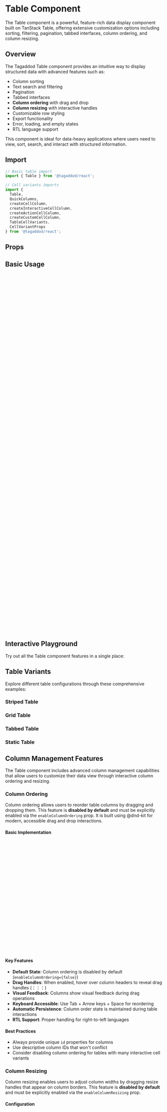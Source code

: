 
<Meta of={TableStories} />

# Table Component

The Table component is a powerful, feature-rich data display component built on TanStack Table, offering extensive customization options including sorting, filtering, pagination, tabbed interfaces, column ordering, and column resizing.

## Overview

The Tagaddod Table component provides an intuitive way to display structured data with advanced features such as:

- Column sorting
- Text search and filtering
- Pagination
- Tabbed interfaces
- **Column ordering** with drag and drop
- **Column resizing** with interactive handles
- Customizable row styling
- Export functionality
- Error, loading, and empty states
- RTL language support

This component is ideal for data-heavy applications where users need to view, sort, search, and interact with structured information.

## Import

```jsx
// Basic table import
import { Table } from '@tagaddod/react';

// Cell variants imports
import { 
  Table, 
  QuickColumns, 
  createCellColumn, 
  createInteractiveCellColumn, 
  createActionCellColumn,
  createCustomCellColumn,
  TableCellVariants,
  CellVariantProps 
} from '@tagaddod/react';
```

## Props

<ArgTypes of={Table} />

## Basic Usage

<Canvas of={TableStories.Example} />

```jsx
import { Table } from '@tagaddod/react';
import { IconEdit, IconTrash } from '@tabler/icons-react';
import { Button } from '@tagaddod/react';

// Define column structure
const columns = [
  {
    accessorKey: 'id',
    header: 'ID',
    size: 80,
  },
  {
    accessorKey: 'name',
    header: 'Item',
    size: 250,
  },
  {
    accessorKey: 'stockCollectors',
    header: 'Dispatched to collectors',
    size: 150,
  },
  {
    accessorKey: 'stockWarehouse',
    header: 'Available at warehouse',
    size: 150,
  },
  {
    id: 'actions',
    header: '',
    cell: () => (
      <div style={{ display: 'flex', gap: '8px' }}>
        <Button
          variant="plain"
          size="micro"
          tone="neutral"
          prefixIcon={<IconEdit size={16} />}
          onClick={(e) => {
            e.stopPropagation();
            alert('Edit clicked');
          }}
        />
        <Button
          variant="plain"
          size="micro"
          tone="critical"
          prefixIcon={<IconTrash size={16} />}
          onClick={(e) => {
            e.stopPropagation();
            alert('Delete clicked');
          }}
        />
      </div>
    ),
  },
];

// Sample data
const data = [
  {
    id: 34,
    name: "زيت حلوة 700 مل",
    stockCollectors: 325,
    stockWarehouse: 325,
  },
  // Additional rows...
];

// Render the table
<Table
  data={data}
  columns={columns}
  title="Inventory Stock"
  striped={true}
  gridCells={false}
  showHeader={true}
  onRowClick={(row) => console.log('Row clicked:', row.original)}
/>
```

## Interactive Playground

Try out all the Table component features in a single place:

<Canvas of={TableStories.Playground} />

## Table Variants

Explore different table configurations through these comprehensive examples:

### Striped Table
<Canvas of={TableStories.StripedTable} />

### Grid Table  
<Canvas of={TableStories.GridTable} />

### Tabbed Table
<Canvas of={TableStories.TabbedTable} />

### Static Table
<Canvas of={TableStories.StaticTable} />


## Column Management Features

The Table component includes advanced column management capabilities that allow users to customize their data view through interactive column ordering and resizing.

### Column Ordering

Column ordering allows users to reorder table columns by dragging and dropping them. This feature is **disabled by default** and must be explicitly enabled via the `enableColumnOrdering` prop. It is built using @dnd-kit for modern, accessible drag and drop interactions.

#### Basic Implementation

```jsx
import { Table } from '@tagaddod/react';

const columns = [
  {
    id: 'name',        // Important: Provide unique IDs for all columns
    accessorKey: 'name',
    header: 'Name',
    size: 200,
  },
  {
    id: 'email',
    accessorKey: 'email', 
    header: 'Email',
    size: 250,
  },
  // ... more columns
];

<Table
  data={data}
  columns={columns}
  title="Users Table"
  enableColumnOrdering={true}  // Enable column ordering
/>
```

#### Key Features

- **Default State**: Column ordering is disabled by default (`enableColumnOrdering={false}`)
- **Drag Handles**: When enabled, hover over column headers to reveal drag handles (⋮⋮⋮)
- **Visual Feedback**: Columns show visual feedback during drag operations
- **Keyboard Accessible**: Use Tab + Arrow keys + Space for reordering
- **Automatic Persistence**: Column order state is maintained during table interactions
- **RTL Support**: Proper handling for right-to-left languages

#### Best Practices

- Always provide unique `id` properties for columns
- Use descriptive column IDs that won't conflict
- Consider disabling column ordering for tables with many interactive cell variants

### Column Resizing  

Column resizing enables users to adjust column widths by dragging resize handles that appear on column borders. This feature is **disabled by default** and must be explicitly enabled via the `enableColumnResizing` prop.

#### Configuration

```jsx
import { Table } from '@tagaddod/react';

const columns = [
  {
    accessorKey: 'name',
    header: 'Name',
    size: 200,           // Initial width
    minSize: 100,        // Minimum width
    maxSize: 400,        // Maximum width
  },
  {
    accessorKey: 'email',
    header: 'Email', 
    size: 250,
    minSize: 150,
    maxSize: 500,
  },
  {
    accessorKey: 'actions',
    header: 'Actions',
    size: 100,
    enableResizing: false, // Disable resizing for this column
  },
];

<Table
  data={data}
  columns={columns}
  title="Resizable Table"
  enableColumnResizing={true}  // Enable column resizing
/>
```

#### Resize Behavior

- **Default State**: Column resizing is disabled by default (`enableColumnResizing={false}`)
- **Interactive Handles**: When enabled, resize handles appear on hover at column borders
- **Real-time Updates**: Column widths update immediately during drag
- **Constraints**: Respects `minSize` and `maxSize` boundaries
- **Visual Indicators**: Active resize handles are highlighted in blue
- **Touch Support**: Works on touch devices for mobile compatibility
- **Double-click**: Double-click resize handles to auto-fit column content

#### Column Sizing Properties

| Property | Type | Description |
|----------|------|-------------|
| `size` | `number` | Initial column width in pixels |
| `minSize` | `number` | Minimum allowed width (default: 20px) |
| `maxSize` | `number` | Maximum allowed width (default: unlimited) |
| `enableResizing` | `boolean` | Whether column can be resized (default: true) |

#### Advanced Configuration

```jsx
// Complete column management setup
<Table
  data={data}
  columns={columns}
  title="Advanced Table"
  enableColumnOrdering={true}     // Enable column ordering
  enableColumnResizing={true}     // Enable column resizing
  gridCells={true}                // Show borders for better visual feedback
  // RTL direction is automatically detected
/>
```

#### Combining Features

```jsx
// Table with both column ordering and resizing
<Table
  data={data}
  columns={columns}
  title="Full Column Management"
  enableColumnOrdering={true}   // Enable column ordering
  enableColumnResizing={true}   // Enable column resizing
  showSearch={true}
  showFilters={true}
  gridCells={true}  // Recommended for better visual feedback
/>
```

#### Column Management Summary

| Feature | Default State | How to Enable |
|---------|---------------|---------------|
| **Column Ordering** | ❌ Disabled | `enableColumnOrdering={true}` |
| **Column Resizing** | ❌ Disabled | `enableColumnResizing={true}` |

**Best Practices:**
- Use `gridCells={true}` when enabling column management features for better visual feedback
- Column ordering works best with unique column IDs
- Both features are disabled by default for better performance
- Consider performance impact with many columns (50+) when enabling both features

Use the controls panel below to:
- Toggle features on/off (search, filters, pagination, tabs, etc.)
- Switch between different table states (normal, error, empty, etc.)
- Change direction (LTR/RTL)
- Configure tab behavior
- Modify display options

## Cell Variants

The Table component includes a comprehensive cell variants system that makes it easy to create consistent, interactive table cells. This system provides predefined cell types and helper functions for common use cases.

<Canvas of={TableStories.CellVariants} />

### Available Cell Variants

The table supports 11 predefined cell variants:

1. **Text Single Line** - Basic text display with typography `--t-typography-body-sm-default` and primary text color
2. **Text Multiline** - Multi-line text with first line in primary color, subsequent lines in secondary color
3. **Badge** - Status badges with color tones (default, info, success, warning, critical, magic)
4. **Badge Multiple** - Multiple badges in one cell
5. **Checkbox** - Interactive checkbox for selection
6. **Radio Button** - Radio button group for exclusive selection
7. **Select** - Dropdown selection with options
8. **Text Field** - Editable text input field
9. **Updated Number** - Formatted numbers with proper alignment
10. **Action Icon** - Single action button (typically three dots menu)
11. **Action Dropdown** - Multiple actions in dropdown menu

### Quick Usage with Helper Functions

The easiest way to use cell variants is with the `QuickColumns` helper:

```jsx
import { Table, QuickColumns, createInteractiveCellColumn } from '@tagaddod/react';

const columns = [
  QuickColumns.text('name', 'Customer Name'),
  QuickColumns.badge('status', 'Status'),
  QuickColumns.checkbox('selected', 'Select', (checked, row) => {
    console.log(`Row ${row.id} selected: ${checked}`);
  }),
  QuickColumns.number('amount', 'Amount'),
  QuickColumns.actions('Actions', (row) => {
    console.log('Action clicked for:', row);
  }),
];
```

### Advanced Cell Variant Usage

For more control, use the detailed helper functions:

```jsx
import { 
  createCellColumn, 
  createInteractiveCellColumn, 
  createActionCellColumn 
} from '@tagaddod/react';

const columns = [
  // Text variants
  createCellColumn('customer', 'Customer', 'textSingleLine'),
  createCellColumn('description', 'Description', 'textMultiline'),
  
  // Badge variants
  createCellColumn('status', 'Status', 'badge'),
  createCellColumn('tags', 'Tags', 'badgeMultiple'),
  
  // Interactive variants
  createInteractiveCellColumn('priority', 'Priority', 'select', handlePriorityChange, {
    cellProps: { 
      options: [
        { label: 'High', value: 'high' },
        { label: 'Medium', value: 'medium' },
        { label: 'Low', value: 'low' }
      ]
    }
  }),
  
  createInteractiveCellColumn('approved', 'Approved', 'checkbox', handleApprovalChange),
  
  createInteractiveCellColumn('notes', 'Notes', 'textField', handleNotesChange, {
    cellProps: { placeholder: 'Add notes...' }
  }),
  
  // Action variants
  createActionCellColumn('Actions', 'actionIcon', handleRowAction),
  createActionCellColumn('More', 'actionDropdownIcon', () => {}, {
    actions: [
      { label: 'Edit', onClick: (row) => editRow(row) },
      { label: 'Delete', onClick: (row) => deleteRow(row) },
      { label: 'View Details', onClick: (row) => viewDetails(row) }
    ]
  })
];
```

### Data Structure for Cell Variants

Different cell variants expect specific data structures:

```jsx
const salesData = [
  {
    id: 1,
    customer: 'Olivia Rhye',                                    // textSingleLine
    description: 'Premium customer with\nmultiple orders',      // textMultiline
    status: { text: 'Active', tone: 'success' },               // badge
    tags: [                                                     // badgeMultiple
      { text: 'VIP', tone: 'success' },
      { text: 'Premium', tone: 'info' }
    ],
    selected: true,                                             // checkbox
    priority: 'high',                                           // select/radioButton
    amount: 2400.50,                                            // updatedNumber
    notes: 'Important client'                                   // textField
  }
];
```

### Creating Custom Cell Variants

You can create custom cell variants using the `createCustomCellColumn` helper:

```jsx
import { createCustomCellColumn, CellVariantProps } from '@tagaddod/react';

// Create custom progress bar cell
const ProgressBarCell: React.FC<CellVariantProps<number>> = ({ value }) => (
  <div style={{ 
    width: '100%', 
    height: '8px', 
    backgroundColor: '#eee', 
    borderRadius: '4px',
    overflow: 'hidden'
  }}>
    <div 
      style={{ 
        width: `${value}%`, 
        height: '100%', 
        backgroundColor: '#007bff', 
        transition: 'width 0.3s ease'
      }} 
    />
    <span style={{ fontSize: '12px', marginLeft: '8px' }}>{value}%</span>
  </div>
);

// Use custom cell in column definition
const columns = [
  createCustomCellColumn('progress', 'Progress', ProgressBarCell),
];
```

### Extending the Cell Variants Registry

You can extend the built-in cell variants registry:

```jsx
import { TableCellVariants } from '@tagaddod/react';

// Add your custom variants to the registry
const ExtendedCellVariants = {
  ...TableCellVariants,
  customProgress: ProgressBarCell,
  customRating: RatingStarsCell,
  customChart: MiniChartCell,
};

// Now you can use them with helper functions
const columns = [
  createCellColumn('progress', 'Progress', 'customProgress'),
];
```

### Cell Variant Props Interface

All cell variants implement the `CellVariantProps` interface:

```typescript
interface CellVariantProps<T = any> {
  value: T;                                    // The cell value
  row?: any;                                   // The entire row data
  onChange?: (value: T, row?: any) => void;    // Change handler for interactive cells
  onClick?: (row?: any) => void;               // Click handler for action cells
  options?: Array<{ label: string; value: any }>; // Options for select/radio cells
  className?: string;                          // Additional CSS classes
  [key: string]: any;                         // Additional props
}
```

### RTL Support in Cell Variants

All cell variants automatically support RTL languages with proper:
- Text alignment (right for RTL, left for LTR)
- Font family switching (Arabic fonts for RTL content)
- Line height adjustments (optimized for Arabic text)
- Layout direction (flex-direction, positioning)

The RTL detection and styling is handled automatically by each cell variant component.

### Important Notes for Cell Variants

#### Select Component Requirements
When using Select or ActionDropdown cell variants, ensure that:
- All option values are **non-empty strings**
- Empty string values are automatically filtered out
- Use meaningful values like `'high'`, `'medium'`, `'low'` instead of `''`

```jsx
// ✅ Correct - Non-empty option values
const priorityOptions = [
  { label: 'High', value: 'high' },
  { label: 'Medium', value: 'medium' },
  { label: 'Low', value: 'low' }
];

// ❌ Incorrect - Empty string values will cause errors
const badOptions = [
  { label: 'Select...', value: '' },  // This will be filtered out
  { label: 'High', value: 'high' }
];
```

#### Badge Component Tones
Badge components use `tone` prop with these available values:
- `'default'` - Gray/neutral appearance
- `'info'` - Blue informational tone
- `'success'` - Green success tone  
- `'warning'` - Yellow/orange warning tone
- `'critical'` - Red error/critical tone
- `'magic'` - Purple/gradient special tone

#### Typography Implementation
Text cell variants use consistent typography:
- **Font**: `--t-typography-body-sm-default` for consistent styling
- **Text Single Line**: Primary text color (`--t-color-text-primary`)
- **Text Multiline**: First line uses primary color, subsequent lines use secondary color (`--t-color-text-secondary`)
- **RTL Support**: Automatic line-height adjustments for Arabic text

#### Performance Considerations
For optimal performance with cell variants:
- Use `React.memo` for custom cell components when dealing with large datasets
- Prefer static options arrays over inline object creation
- Consider virtualization for tables with 1000+ rows and complex cell variants

### Troubleshooting Cell Variants

#### Common Issues and Solutions

**"Select.Item must have a value prop that is not an empty string"**
- **Cause**: Select options contain empty string values
- **Solution**: Ensure all option values are non-empty strings or they will be filtered out automatically

**Cell variant not rendering correctly**
- **Cause**: Incorrect data structure passed to cell variant
- **Solution**: Check the expected data structure for each variant in the documentation above

**TypeScript errors with custom cell variants**
- **Cause**: Custom component doesn't implement `CellVariantProps` interface
- **Solution**: Ensure your custom component extends `React.FC<CellVariantProps<YourDataType>>`

**Interactive cells not updating**
- **Cause**: Missing or incorrect `onChange` callback
- **Solution**: Use `createInteractiveCellColumn` and provide proper onChange handler

```jsx
// ✅ Correct interactive cell setup
createInteractiveCellColumn('status', 'Status', 'select', (value, row) => {
  console.log('Status changed:', value, 'for row:', row);
  // Update your data state here
}, {
  cellProps: { 
    options: [
      { label: 'Active', value: 'active' },
      { label: 'Inactive', value: 'inactive' }
    ]
  }
})
```

## Features

### Pagination

Add pagination to control the number of records displayed per page.

```jsx
import { useState } from 'react';

const [pageIndex, setPageIndex] = useState(0);
const [pageSize, setPageSize] = useState(5);

<Table
  data={data}
  columns={columns}
  title="Inventory Stock"
  pagination={{
    pageIndex,
    pageSize,
    pageCount: Math.ceil(data.length / pageSize),
    onPageChange: setPageIndex,
    onPageSizeChange: setPageSize,
    pageSizeOptions: [5, 10, 20, 50],
  }}
/>
```

### Enhanced Search and Filters

Enable search functionality and filters for more targeted data exploration.

```jsx
const [searchQuery, setSearchQuery] = useState('');
const [filters, setFilters] = useState({
  status: 'active',
});
const [isFilterBarVisible, setIsFilterBarVisible] = useState(true);

<Table
  data={data}
  columns={columns}
  title="Inventory Stock"
  showSearch={true}
  showFilters={true}
  showFilterBar={isFilterBarVisible}
  showExport={true}
  searchQuery={searchQuery}
  onSearchChange={setSearchQuery}
  activeFilters={filters}
  onFilterChange={setFilters}
  onFilterClick={() => setIsFilterBarVisible(!isFilterBarVisible)}
  onExport={() => alert('Export clicked')}
  filterOptions={{
    status: {
      label: 'Status',
      options: [
        { label: 'All', value: 'all' },
        { label: 'Active', value: 'active' },
        { label: 'Inactive', value: 'inactive' },
      ],
    },
    category: {
      label: 'Category',
      options: [
        { label: 'All', value: 'all' },
        { label: 'Food', value: 'food' },
        { label: 'Cleaning', value: 'cleaning' },
        { label: 'Drinks', value: 'drinks' },
      ],
    },
  }}
/>
```

### Table with Tabs

Create tabbed interfaces to organize different data sets.

```jsx
const [activeTab, setActiveTab] = useState('inventory');

<Table
  data={data}
  columns={columns}
  title="Inventory Management"
  showTabs={true}
  tabItems={[
    { id: 'inventory', label: 'Inventory Stock', active: activeTab === 'inventory', badge: productData.length },
    { id: 'orders', label: 'Orders', active: activeTab === 'orders', badge: orderData.length },
  ]}
  onTabChange={(tabId) => {
    setActiveTab(tabId);
    console.log('Tab changed to:', tabId);
  }}
/>
```

### Enhanced Tabs with Automatic Data Switching

For more complex tabbed interfaces, use `tableTabs` to define complete configurations for each tab.

```jsx
<Table
  data={[]} // Default data (not used with tableTabs)
  columns={[]} // Default columns (not used with tableTabs)
  title="Inventory Management"
  showTabs={true}
  tableTabs={[
    {
      id: 'inventory',
      label: 'Inventory Stock',
      active: true, // This tab will be active by default
      badge: productData.length,
      data: productData,
      columns: productColumns,
      title: 'Inventory Stock',
    },
    {
      id: 'orders',
      label: 'Orders',
      badge: orderData.length,
      data: orderData,
      columns: orderColumns,
      title: 'Order History',
    },
  ]}
  onRowClick={(row) => console.log('Row clicked:', row.original)}
/>
```

### Grid Cells

Enable grid cells to show borders between cells for better data visualization.

```jsx
<Table
  data={data}
  columns={columns}
  title="Inventory Stock"
  striped={false}
  gridCells={true}
/>
```

### Striped Rows

Use striped rows **only for read-only data** without interactive elements. Striped rows should be avoided when the table contains interactive components like buttons, checkboxes, or form inputs as they can interfere with hover states and user interactions.

```jsx
// ✅ Good - Read-only data display
<Table
  data={readOnlyData}
  columns={displayColumns}
  title="Report Data"
  striped={true}
  onRowClick={undefined} // No row interactions
/>

// ❌ Avoid - Interactive data with form elements
<Table
  data={interactiveData}
  columns={cellVariantColumns}
  title="Editable Data"
  striped={false} // Keep false for better UX
  onRowClick={handleRowClick}
/>
```

### Static Tables (No Hover Effects)

For purely static data displays like reports or dashboards where user interaction is not needed, you can disable row hover effects using the `disableRowHover` prop.

```jsx
// ✅ Static table - perfect for reports and read-only displays
<Table
  data={reportData}
  columns={reportColumns}
  title="Monthly Report"
  striped={true}
  disableRowHover={true}
  showSearch={false}
  showFilters={false}
  showPagination={false}
/>
```

**When to use `disableRowHover`:**
- Static data reports that won't be modified
- Dashboard summary tables
- Print-friendly table layouts
- Performance-critical displays with many rows
- Tables embedded in cards or confined spaces

## Table States

### Empty State

Show a message when there's no data to display.

```jsx
<Table
  data={[]}
  columns={columns}
  title="Inventory Stock"
  state="empty"
  emptyMessage="There are no records to display."
/>
```

### Loading State

Display a loading indicator while data is being fetched.

```jsx
<Table
  data={[]}
  columns={columns}
  title="Inventory Stock"
  state="loading"
/>
```

### Error State

Show an error message when data retrieval fails.

```jsx
<Table
  data={[]}
  columns={columns}
  title="Inventory Stock"
  state="error"
  errorMessage="Error in data retrieving. Don't worry, it's our fault. Please try again later."
/>
```

### Not Found State

Indicate when a search yields no results. The not found state features a title/subtitle structure with customizable messages.

```jsx
<Table
  data={[]}
  columns={columns}
  title="Inventory Stock"
  state="notFound"
  notFoundMessage="No available results for 'searched item'"
  notFoundSubtitle="Try using different search terms or check your spelling"
  searchQuery="searched item"
/>
```

**Not Found State Features:**
- **Icon**: Uses `IconSearchOff` with 32px size in a 72px circular background
- **Title**: Uses `body-lg-semibold` typography with primary text color
- **Subtitle**: Uses `body-md-default` typography with secondary text color
- **Customizable**: Both title and subtitle messages can be customized
- **Defaults**: Provides sensible default messages if not specified

## Internationalization

The Table component properly handles Right-to-Left (RTL) languages automatically.

```jsx
<div dir="rtl" style={{ width: '100%' }}>
  <Table
    data={data}
    columns={columns}
    title="مخزون المنتجات"
    striped={true}
    gridCells={false}
  />
</div>
```

## Column Configuration

The Table component accepts columns defined according to TanStack Table's `ColumnDef` interface, with additional Tagaddod-specific properties for styling.

```jsx
const columns = [
  // Standard column with accessor and header
  {
    accessorKey: 'id',
    header: 'ID',
    size: 80,
  },
  
  // Column with custom cell rendering
  {
    accessorKey: 'status',
    header: 'Status',
    size: 150,
    cell: info => (
      <span 
        style={{ 
          color: 
            info.getValue() === 'Completed' ? 'var(--t-color-text-success)' :
            info.getValue() === 'Pending' ? 'var(--t-color-text-warning)' :
            'var(--t-color-text-info)'
        }}
      >
        {info.getValue()}
      </span>
    ),
  },
  
  // Column with custom styling via meta
  {
    id: 'actions',
    header: '',
    cell: () => (/* Action buttons */),
    meta: {
      headerClassName: 'custom-header',
      cellClassName: 'custom-cell',
      width: '100px',
    },
  },
];
```

## Advanced Usage

### Controlled Table

Full control of table state for advanced integration needs.

```jsx
const [sorting, setSorting] = useState([]);
const [globalFilter, setGlobalFilter] = useState('');
const [pagination, setPagination] = useState({
  pageIndex: 0,
  pageSize: 10,
});
const [filters, setFilters] = useState({});

<Table
  data={data}
  columns={columns}
  title="Advanced Table"
  searchQuery={globalFilter}
  onSearchChange={setGlobalFilter}
  pagination={{
    pageIndex: pagination.pageIndex,
    pageSize: pagination.pageSize,
    pageCount: Math.ceil(data.length / pagination.pageSize),
    onPageChange: (pageIndex) => setPagination(prev => ({ ...prev, pageIndex })),
    onPageSizeChange: (pageSize) => setPagination(prev => ({ ...prev, pageSize })),
  }}
  defaultSorting={sorting}
  activeFilters={filters}
  onFilterChange={setFilters}
/>
```

### Server-Side Data

For tables with server-side pagination, sorting, and filtering.

```jsx
const [data, setData] = useState([]);
const [totalItems, setTotalItems] = useState(0);
const [loading, setLoading] = useState(false);
const [pagination, setPagination] = useState({
  pageIndex: 0,
  pageSize: 10,
});
const [sorting, setSorting] = useState([]);
const [filters, setFilters] = useState({});

// Fetch data on state changes
useEffect(() => {
  const fetchData = async () => {
    setLoading(true);
    try {
      const response = await api.fetchData({
        page: pagination.pageIndex,
        limit: pagination.pageSize,
        sort: sorting.length > 0 ? { 
          field: sorting[0].id, 
          direction: sorting[0].desc ? 'desc' : 'asc' 
        } : undefined,
        filters,
      });
      
      setData(response.data);
      setTotalItems(response.total);
    } catch (error) {
      console.error('Error fetching data:', error);
    } finally {
      setLoading(false);
    }
  };
  
  fetchData();
}, [pagination, sorting, filters]);

<Table
  data={data}
  columns={columns}
  title="Server-Side Table"
  state={loading ? 'loading' : 'normal'}
  pagination={{
    pageIndex: pagination.pageIndex,
    pageSize: pagination.pageSize,
    pageCount: Math.ceil(totalItems / pagination.pageSize),
    onPageChange: (pageIndex) => setPagination(prev => ({ ...prev, pageIndex })),
    onPageSizeChange: (pageSize) => setPagination(prev => ({ ...prev, pageSize })),
  }}
  defaultSorting={sorting}
  activeFilters={filters}
  onFilterChange={setFilters}
/>
```

## Common Use Cases

### Data Grid with Row Actions

Table with row actions for data management operations.

```jsx
<Table
  data={users}
  columns={[
    { accessorKey: 'name', header: 'Name' },
    { accessorKey: 'email', header: 'Email' },
    { accessorKey: 'role', header: 'Role' },
    {
      id: 'actions',
      header: 'Actions',
      cell: ({ row }) => (
        <div style={{ display: 'flex', gap: '8px' }}>
          <Button
            variant="plain"
            size="micro"
            tone="neutral"
            prefixIcon={<IconEdit size={16} />}
            onClick={(e) => {
              e.stopPropagation();
              editUser(row.original);
            }}
          />
          <Button
            variant="plain"
            size="micro"
            tone="critical"
            prefixIcon={<IconTrash size={16} />}
            onClick={(e) => {
              e.stopPropagation();
              deleteUser(row.original.id);
            }}
          />
        </div>
      ),
    },
  ]}
  onRowClick={(row) => viewUserDetails(row.original.id)}
/>
```

### Dashboard Analytics Table

Display analytical data with metrics and visual indicators.

```jsx
<Table
  data={analyticsData}
  columns={[
    { accessorKey: 'metric', header: 'Metric' },
    { 
      accessorKey: 'value', 
      header: 'Value',
      cell: ({ row }) => formatNumber(row.original.value),
    },
    { 
      accessorKey: 'change', 
      header: 'Change',
      cell: ({ getValue }) => {
        const change = getValue();
        return (
          <div style={{ 
            color: change > 0 ? 'var(--t-color-text-success)' : 'var(--t-color-text-critical)',
            display: 'flex',
            alignItems: 'center',
            gap: '4px'
          }}>
            {change > 0 ? '↑' : '↓'} {Math.abs(change)}%
          </div>
        );
      },
    },
    { 
      id: 'chart',
      header: 'Trend',
      cell: ({ row }) => <SparklineChart data={row.original.trend} />,
    },
  ]}
  title="Performance Metrics"
  gridCells={true}
/>
```

### Record Selection Table

Table with row selection for batch operations.

```jsx
const [selectedRows, setSelectedRows] = useState([]);

// Define selection column
const selectionColumn = {
  id: 'selection',
  header: ({ table }) => (
    <input
      type="checkbox"
      checked={table.getIsAllRowsSelected()}
      onChange={table.getToggleAllRowsSelectedHandler()}
    />
  ),
  cell: ({ row }) => (
    <input
      type="checkbox"
      checked={row.getIsSelected()}
      onChange={row.getToggleSelectedHandler()}
      onClick={(e) => e.stopPropagation()}
    />
  ),
  size: 40,
};

// Columns with selection
const columnsWithSelection = [selectionColumn, ...columns];

<div>
  <div style={{ marginBottom: '16px' }}>
    <Button 
      disabled={selectedRows.length === 0}
      onClick={() => handleBatchAction(selectedRows)}
    >
      Process Selected ({selectedRows.length})
    </Button>
  </div>
  
  <Table
    data={data}
    columns={columnsWithSelection}
    title="Select Records"
    onRowSelectionChange={setSelectedRows}
  />
</div>
```

## Accessibility

The Table component is built with accessibility in mind:

- Semantic HTML table structure (`<table>`, `<thead>`, `<tbody>`, `<tr>`, `<th>`, `<td>`) for optimal screen reader compatibility
- Appropriate ARIA attributes for sorting, filtering, and pagination
- Keyboard navigation support for all interactive elements
- Focus management for row and cell interactions
- Proper contrast ratios for all visual states
- RTL language support with appropriate text alignment and directional changes
- Visible focus indicators for keyboard users
- Responsive design that works on various screen sizes and devices

## Implementation Details

### CSS Variables

The Table component uses the following token CSS variables:

| Variable | Purpose |
|----------|---------|
| `--t-space-*` | Padding and spacing |
| `--t-typography-body-sm-default` | Typography for text cell variants |
| `--t-font-family-primary` | Text font |
| `--t-font-size-*` | Font sizes for text elements |
| `--t-font-weight-*` | Font weights |
| `--t-color-text-primary` | Primary text color |
| `--t-color-text-secondary` | Secondary text color (multiline second lines) |
| `--t-color-text-tertiary` | Tertiary text color |
| `--t-color-border-*` | Border colors |
| `--t-color-surface-primary` | Table background color |
| `--t-color-surface-hover` | Row hover background color |
| `--t-color-surface-active` | Striped row hover background color |
| `--t-color-surface-secondary` | Header background color |
| `--t-color-fill-*` | Highlight colors |
| `--t-border-radius-*` | Border radius |
| `--t-shadow-*` | Box shadows |
| `--t-duration-*` | Animation duration |
| `--t-line-height-*` | Line height for different languages |

### Technical Architecture

The Table component is built on TanStack Table and includes:

- **Data Processing**: Core row model, filtering, sorting, and pagination
- **State Management**: Component-level React state with controlled inputs
- **Event Handling**: Row and cell click handlers
- **Keyboard Navigation**: Accessible keyboard controls
- **Rendering Optimization**: Efficient rendering with React memoization
- **Styling**: CSS Modules with proper scoping
- **Responsive Design**: Mobile-friendly layout and styling

### Performance Considerations

For optimal performance with large datasets:

- Use server-side pagination for tables with more than 1,000 rows
- Implement server-side sorting and filtering for tables with complex data structures
- Consider virtualization for extremely large datasets
- Optimize column rendering by minimizing complex cell renderers
- Use memoization for expensive cell calculations
- Enable the `manualPagination` option for custom data fetching

### Table Integration with Other Components

The Table component seamlessly integrates with other Tagaddod Design System components:

- **Pagination**: For page navigation
- **Tabs**: For tabbed data views
- **Button**: For action buttons
- **TextInput**: For search functionality
- **FilterItem**: For applying data filters
- **Badge**: For count indicators

## Browser Support

The Table component is compatible with all modern browsers:

- Chrome (latest)
- Firefox (latest)
- Safari (latest)
- Edge (latest)
- Mobile browsers (iOS Safari, Android Chrome)

RTL language support works across all supported browsers.

## Dependencies

The Table component's advanced features require these additional dependencies:

### Column Ordering & Resizing
- `@dnd-kit/core` - Modern drag and drop library for React
- `@dnd-kit/sortable` - Sortable utilities for column reordering
- `@dnd-kit/utilities` - Utility functions for drag and drop

These dependencies are automatically included when you install the Table component and provide:
- **Modern DnD**: React 18+ compatible drag and drop
- **Accessibility**: Full keyboard and screen reader support
- **Performance**: Optimized for smooth interactions
- **Touch Support**: Works on mobile and tablet devices

### Bundle Size Impact
The column management features add approximately 15-20KB to your bundle size. If you don't need these features, they can be tree-shaken out in future versions of the component library.
